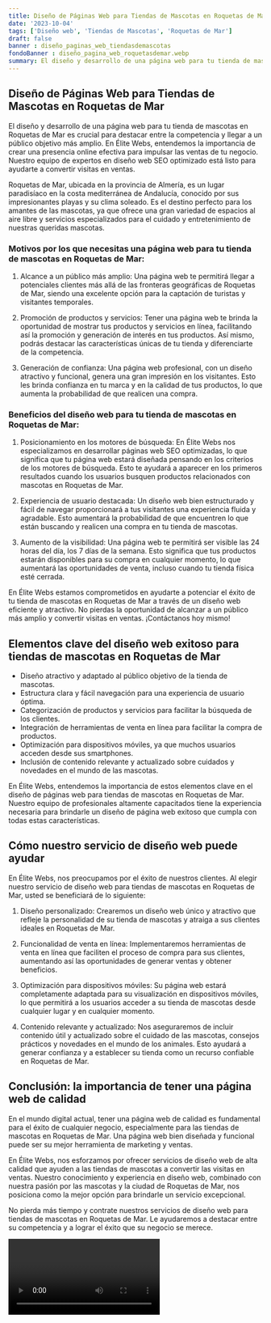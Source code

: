 ```yaml
---
title: Diseño de Páginas Web para Tiendas de Mascotas en Roquetas de Mar
date: '2023-10-04'
tags: ['Diseño web', 'Tiendas de Mascotas', 'Roquetas de Mar']
draft: false
banner : diseño_paginas_web_tiendasdemascotas
fondoBanner : diseño_pagina_web_roquetasdemar.webp
summary: El diseño y desarrollo de una página web para tu tienda de mascotas en Roquetas de Mar es crucial para destacar entre la competencia y llegar a un público objetivo más amplio. En Élite Webs, entendemos la importancia de crear una presencia online efectiva para impulsar las ventas de tu negocio. Nuestro equipo de expertos en diseño web SEO optimizado está listo para ayudarte a convertir visitas en ventas.
---
```


## Diseño de Páginas Web para Tiendas de Mascotas en Roquetas de Mar

El diseño y desarrollo de una página web para tu tienda de mascotas en Roquetas de Mar es crucial para destacar entre la competencia y llegar a un público objetivo más amplio. En Élite Webs, entendemos la importancia de crear una presencia online efectiva para impulsar las ventas de tu negocio. Nuestro equipo de expertos en diseño web SEO optimizado está listo para ayudarte a convertir visitas en ventas.

Roquetas de Mar, ubicada en la provincia de Almería, es un lugar paradisíaco en la costa mediterránea de Andalucía, conocido por sus impresionantes playas y su clima soleado. Es el destino perfecto para los amantes de las mascotas, ya que ofrece una gran variedad de espacios al aire libre y servicios especializados para el cuidado y entretenimiento de nuestras queridas mascotas.

### Motivos por los que necesitas una página web para tu tienda de mascotas en Roquetas de Mar:

1. Alcance a un público más amplio: Una página web te permitirá llegar a potenciales clientes más allá de las fronteras geográficas de Roquetas de Mar, siendo una excelente opción para la captación de turistas y visitantes temporales.

2. Promoción de productos y servicios: Tener una página web te brinda la oportunidad de mostrar tus productos y servicios en línea, facilitando así la promoción y generación de interés en tus productos. Así mismo, podrás destacar las características únicas de tu tienda y diferenciarte de la competencia.

3. Generación de confianza: Una página web profesional, con un diseño atractivo y funcional, genera una gran impresión en los visitantes. Esto les brinda confianza en tu marca y en la calidad de tus productos, lo que aumenta la probabilidad de que realicen una compra.

### Beneficios del diseño web para tu tienda de mascotas en Roquetas de Mar:

1. Posicionamiento en los motores de búsqueda: En Élite Webs nos especializamos en desarrollar páginas web SEO optimizadas, lo que significa que tu página web estará diseñada pensando en los criterios de los motores de búsqueda. Esto te ayudará a aparecer en los primeros resultados cuando los usuarios busquen productos relacionados con mascotas en Roquetas de Mar.

2. Experiencia de usuario destacada: Un diseño web bien estructurado y fácil de navegar proporcionará a tus visitantes una experiencia fluida y agradable. Esto aumentará la probabilidad de que encuentren lo que están buscando y realicen una compra en tu tienda de mascotas.

3. Aumento de la visibilidad: Una página web te permitirá ser visible las 24 horas del día, los 7 días de la semana. Esto significa que tus productos estarán disponibles para su compra en cualquier momento, lo que aumentará las oportunidades de venta, incluso cuando tu tienda física esté cerrada.

En Élite Webs estamos comprometidos en ayudarte a potenciar el éxito de tu tienda de mascotas en Roquetas de Mar a través de un diseño web eficiente y atractivo. No pierdas la oportunidad de alcanzar a un público más amplio y convertir visitas en ventas. ¡Contáctanos hoy mismo!

<GifSeo />

<Cta />

## Elementos clave del diseño web exitoso para tiendas de mascotas en Roquetas de Mar

- Diseño atractivo y adaptado al público objetivo de la tienda de mascotas.
- Estructura clara y fácil navegación para una experiencia de usuario óptima.
- Categorización de productos y servicios para facilitar la búsqueda de los clientes.
- Integración de herramientas de venta en línea para facilitar la compra de productos.
- Optimización para dispositivos móviles, ya que muchos usuarios acceden desde sus smartphones.
- Inclusión de contenido relevante y actualizado sobre cuidados y novedades en el mundo de las mascotas.

En Élite Webs, entendemos la importancia de estos elementos clave en el diseño de páginas web para tiendas de mascotas en Roquetas de Mar. Nuestro equipo de profesionales altamente capacitados tiene la experiencia necesaria para brindarle un diseño de página web exitoso que cumpla con todas estas características.

## Cómo nuestro servicio de diseño web puede ayudar

En Élite Webs, nos preocupamos por el éxito de nuestros clientes. Al elegir nuestro servicio de diseño web para tiendas de mascotas en Roquetas de Mar, usted se beneficiará de lo siguiente:

1. Diseño personalizado: Crearemos un diseño web único y atractivo que refleje la personalidad de su tienda de mascotas y atraiga a sus clientes ideales en Roquetas de Mar.

2. Funcionalidad de venta en línea: Implementaremos herramientas de venta en línea que faciliten el proceso de compra para sus clientes, aumentando así las oportunidades de generar ventas y obtener beneficios.

3. Optimización para dispositivos móviles: Su página web estará completamente adaptada para su visualización en dispositivos móviles, lo que permitirá a los usuarios acceder a su tienda de mascotas desde cualquier lugar y en cualquier momento.

4. Contenido relevante y actualizado: Nos aseguraremos de incluir contenido útil y actualizado sobre el cuidado de las mascotas, consejos prácticos y novedades en el mundo de los animales. Esto ayudará a generar confianza y a establecer su tienda como un recurso confiable en Roquetas de Mar.

## Conclusión: la importancia de tener una página web de calidad

En el mundo digital actual, tener una página web de calidad es fundamental para el éxito de cualquier negocio, especialmente para las tiendas de mascotas en Roquetas de Mar. Una página web bien diseñada y funcional puede ser su mejor herramienta de marketing y ventas.

En Élite Webs, nos esforzamos por ofrecer servicios de diseño web de alta calidad que ayuden a las tiendas de mascotas a convertir las visitas en ventas. Nuestro conocimiento y experiencia en diseño web, combinado con nuestra pasión por las mascotas y la ciudad de Roquetas de Mar, nos posiciona como la mejor opción para brindarle un servicio excepcional.

No pierda más tiempo y contrate nuestros servicios de diseño web para tiendas de mascotas en Roquetas de Mar. Le ayudaremos a destacar entre su competencia y a lograr el éxito que su negocio se merece.

<Video />

<CtaBot job='Tiendas de Mascotas' city='Roquetas de Mar'/>

<Gmaps query='Roquetas de Mar+españa+maps' />